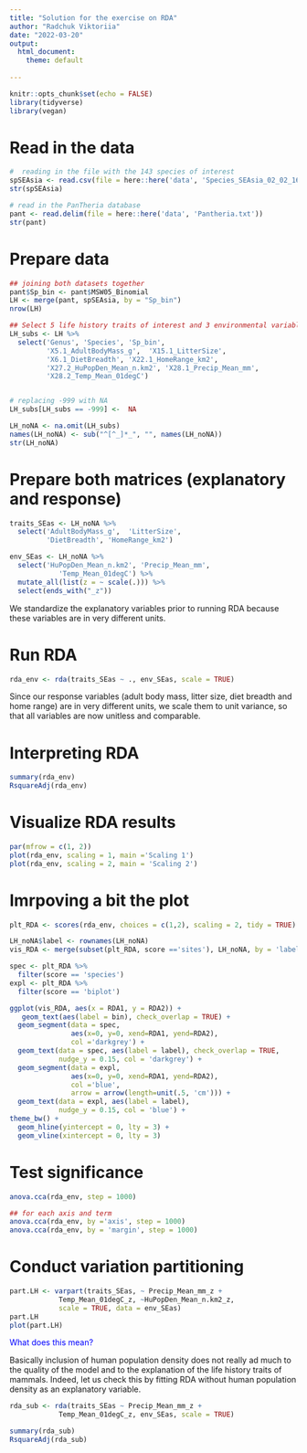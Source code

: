 ```yaml
---
title: "Solution for the exercise on RDA"
author: "Radchuk Viktoriia"
date: "2022-03-20"
output:
  html_document:
    theme: default
       
---
```


```r
knitr::opts_chunk$set(echo = FALSE)
library(tidyverse)
library(vegan)
```

# Read in the data
```r
#  reading in the file with the 143 species of interest
spSEAsia <- read.csv(file = here::here('data', 'Species_SEAsia_02_02_16_fin.csv'))
str(spSEAsia)

# read in the PanTheria database
pant <- read.delim(file = here::here('data', 'Pantheria.txt'))
str(pant)
```

# Prepare data    
```r
## joining both datasets together
pant$Sp_bin <- pant$MSW05_Binomial
LH <- merge(pant, spSEAsia, by = "Sp_bin")
nrow(LH)  

## Select 5 life history traits of interest and 3 environmental variables - I chose to exclude AET since it is easier to interpret the effects of precipitation
LH_subs <- LH %>%
  select('Genus', 'Species', 'Sp_bin', 
         'X5.1_AdultBodyMass_g',  'X15.1_LitterSize',
         'X6.1_DietBreadth', 'X22.1_HomeRange_km2',
         'X27.2_HuPopDen_Mean_n.km2', 'X28.1_Precip_Mean_mm',
         'X28.2_Temp_Mean_01degC')


# replacing -999 with NA
LH_subs[LH_subs == -999] <-  NA

LH_noNA <- na.omit(LH_subs)
names(LH_noNA) <- sub("^[^_]*_", "", names(LH_noNA))
str(LH_noNA)
```

# Prepare both matrices (explanatory and response)
```r
traits_SEas <- LH_noNA %>%
  select('AdultBodyMass_g',  'LitterSize',
         'DietBreadth', 'HomeRange_km2')

env_SEas <- LH_noNA %>%
  select('HuPopDen_Mean_n.km2', 'Precip_Mean_mm',
            'Temp_Mean_01degC') %>% 
  mutate_all(list(z = ~ scale(.))) %>% 
  select(ends_with("_z"))

```

We standardize the explanatory variables prior to running RDA because these variables are in very different units.    



# Run RDA
```r
rda_env <- rda(traits_SEas ~ ., env_SEas, scale = TRUE)

```
Since our response variables (adult body mass, litter size, diet breadth and home range) are in very different units, we scale them to unit variance, so that all variables are now unitless and comparable.

# Interpreting RDA
```r
summary(rda_env)
RsquareAdj(rda_env)
```


# Visualize RDA results
```r
par(mfrow = c(1, 2))
plot(rda_env, scaling = 1, main ='Scaling 1')
plot(rda_env, scaling = 2, main = 'Scaling 2')
```



# Imrpoving a bit the plot
```r
plt_RDA <- scores(rda_env, choices = c(1,2), scaling = 2, tidy = TRUE)

LH_noNA$label <- rownames(LH_noNA)
vis_RDA <- merge(subset(plt_RDA, score =='sites'), LH_noNA, by = 'label')

spec <- plt_RDA %>%
  filter(score == 'species')
expl <- plt_RDA %>%
  filter(score == 'biplot')

ggplot(vis_RDA, aes(x = RDA1, y = RDA2)) +
   geom_text(aes(label = bin), check_overlap = TRUE) +
  geom_segment(data = spec,
               aes(x=0, y=0, xend=RDA1, yend=RDA2),
               col ='darkgrey') +
  geom_text(data = spec, aes(label = label), check_overlap = TRUE,
            nudge_y = 0.15, col = 'darkgrey') +
  geom_segment(data = expl,
               aes(x=0, y=0, xend=RDA1, yend=RDA2),
               col ='blue', 
               arrow = arrow(length=unit(.5, 'cm'))) +
  geom_text(data = expl, aes(label = label), 
            nudge_y = 0.15, col = 'blue') +
theme_bw() +
  geom_hline(yintercept = 0, lty = 3) +
  geom_vline(xintercept = 0, lty = 3) 

```

# Test significance
```r
anova.cca(rda_env, step = 1000)

## for each axis and term
anova.cca(rda_env, by ='axis', step = 1000)
anova.cca(rda_env, by = 'margin', step = 1000)
```

# Conduct variation partitioning
```r
part.LH <- varpart(traits_SEas, ~ Precip_Mean_mm_z +
            Temp_Mean_01degC_z, ~HuPopDen_Mean_n.km2_z, 
            scale = TRUE, data = env_SEas)
part.LH
plot(part.LH)

```
<span style="color:blue"> What does this mean?</span> 

Basically inclusion of human population density does not really ad much to the quality of the model and to the explanation of the life history traits of mammals.
Indeed, let us check this by fitting RDA without human population density as an explanatory variable. 
```r
rda_sub <- rda(traits_SEas ~ Precip_Mean_mm_z +
            Temp_Mean_01degC_z, env_SEas, scale = TRUE)

summary(rda_sub)
RsquareAdj(rda_sub)
```

